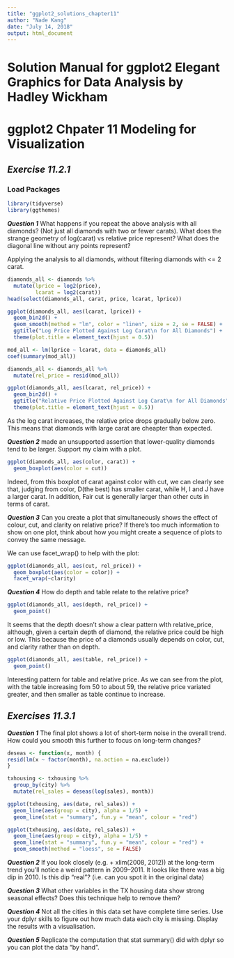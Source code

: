 ```yaml
---
title: "ggplot2_solutions_chapter11"
author: "Nade Kang"
date: "July 14, 2018"
output: html_document
---
```


# Solution Manual for ggplot2 Elegant Graphics for Data Analysis by Hadley Wickham
# ggplot2 Chpater 11 Modeling for Visualization

## *Exercise 11.2.1*
### Load Packages
```r
library(tidyverse)
library(ggthemes)
```

**_Question 1_** What happens if you repeat the above analysis with all diamonds? (Not
just all diamonds with two or fewer carats). What does the strange geometry
of log(carat) vs relative price represent? What does the diagonal line
without any points represent?

Applying the analysis to all diamonds, without filtering diamonds with <= 2 carat.
```r
diamonds_all <- diamonds %>% 
  mutate(lprice = log2(price),
         lcarat = log2(carat))
head(select(diamonds_all, carat, price, lcarat, lprice))

ggplot(diamonds_all, aes(lcarat, lprice)) +
  geom_bin2d() +
  geom_smooth(method = "lm", color = "linen", size = 2, se = FALSE) +
  ggtitle("Log Price Plotted Against Log Carat\n for All Diamonds") +
  theme(plot.title = element_text(hjust = 0.5))

mod_all <- lm(lprice ~ lcarat, data = diamonds_all)
coef(summary(mod_all))

diamonds_all <- diamonds_all %>% 
  mutate(rel_price = resid(mod_all))

ggplot(diamonds_all, aes(lcarat, rel_price)) +
  geom_bin2d() +
  ggtitle("Relative Price Plotted Against Log Carat\n for All Diamonds") +
  theme(plot.title = element_text(hjust = 0.5))

```

As the log carat increases, the relative price drops gradually below zero. This means that 
diamonds with large carat are cheapter than expected.

**_Question 2_** made an unsupported assertion that lower-quality diamonds tend to be
larger. Support my claim with a plot.

```r
ggplot(diamonds_all, aes(color, carat)) +
  geom_boxplot(aes(color = cut))
```

Indeed, from this boxplot of carat against color with cut, we can clearly see that,
judging from color, D(the best) has smaller carat, while H, I and J have a larger carat.
In addition, Fair cut is generally larger than other cuts in terms of carat.

**_Question 3_** Can you create a plot that simultaneously shows the effect of colour, cut,
and clarity on relative price? If there’s too much information to show on
one plot, think about how you might create a sequence of plots to convey
the same message.

We can use facet_wrap() to help with the plot:

```r
ggplot(diamonds_all, aes(cut, rel_price)) +
  geom_boxplot(aes(color = color)) +
  facet_wrap(~clarity)
```


**_Question 4_** How do depth and table relate to the relative price?

```r
ggplot(diamonds_all, aes(depth, rel_price)) +
  geom_point()
```

It seems that the depth doesn't show a clear pattern wIth relative_price, although, given
a certain depth of diamond, the relative price could be high or low. This because the price
of a diamonds usually depends on color, cut, and clarity rather than on depth.

```r
ggplot(diamonds_all, aes(table, rel_price)) +
  geom_point()
```

Interesting pattern for table and relative price. As we can see from the plot, with the table
increasing fom 50 to about 59, the relative price variated greater, and then smaller as table
continue to increase.

## *Exercises 11.3.1*

**_Question 1_** The final plot shows a lot of short-term noise in the overall trend. How
could you smooth this further to focus on long-term changes?
```r
deseas <- function(x, month) {
resid(lm(x ~ factor(month), na.action = na.exclude))
}

txhousing <- txhousing %>% 
  group_by(city) %>% 
  mutate(rel_sales = deseas(log(sales), month))

ggplot(txhousing, aes(date, rel_sales)) + 
  geom_line(aes(group = city), alpha = 1/5) + 
  geom_line(stat = "summary", fun.y = "mean", colour = "red")

ggplot(txhousing, aes(date, rel_sales)) + 
  geom_line(aes(group = city), alpha = 1/5) + 
  geom_line(stat = "summary", fun.y = "mean", colour = "red") +
  geom_smooth(method = "loess", se = FALSE)

```


**_Question 2_** If you look closely (e.g. + xlim(2008, 2012)) at the long-term trend you’ll
notice a weird pattern in 2009–2011. It looks like there was a big dip in
2010. Is this dip “real”? (i.e. can you spot it in the original data)

**_Question 3_** What other variables in the TX housing data show strong seasonal effects?
Does this technique help to remove them?

**_Question 4_** Not all the cities in this data set have complete time series. Use your dplyr
skills to figure out how much data each city is missing. Display the results
with a visualisation.

**_Question 5_** Replicate the computation that stat summary() did with dplyr so you can
plot the data “by hand”.